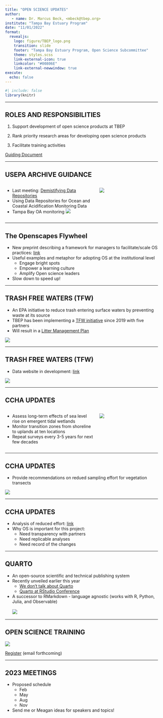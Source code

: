 ```yaml
---
title: "OPEN SCIENCE UPDATES"
author: 
   - name: Dr. Marcus Beck, <mbeck@tbep.org>
institute: "Tampa Bay Estuary Program"
date: "11/01/2022"
format:
  revealjs:
    logo: figure/TBEP_logo.png
    transition: slide
    footer: "Tampa Bay Estuary Program, Open Science Subcommittee"
    theme: styles.scss
    link-external-icon: true
    linkcolor: "#00806E"
    link-external-newwindow: true
execute:
  echo: false
---
```


```r
#| include: false
library(knitr)
```

------------------------------------------------------------------------

## ROLES AND RESPONSIBILITIES

1.  Support development of open science products at TBEP

2.  Rank priority research areas for developing open science products

3.  Facilitate training activities

[Guiding Document](https://docs.google.com/document/d/1w6dVTwfYYDRVzGPXy0jyHxV4mwOutEY_ISMP1oAdZ_c/edit)

------------------------------------------------------------------------

## USEPA ARCHIVE GUIDANCE

::: columns
::: {.column width="60%"}
-   Last meeting: [Demistifying Data Repositories](https://drive.google.com/drive/u/0/folders/1EyX5a4IXf-qHVnUnLr-3GuB8_9nK9hmW)
-   Using Data Repositories for Ocean and Coastal Acidification Monitoring Data
-   Tampa Bay OA monitoring [![](figure/tboa.jpg)](https://www.usgs.gov/centers/spcmsc/news/tampa-bay-coastal-acidification-research-featured-epa-national-estuary-program)
:::

::: {.column width="40%"}
[![](figure/archiveoa.jpg)](https://epa.gov/system/files/documents/2022-09/12065_NEP%20Report_051622.pdf)
:::
:::

------------------------------------------------------------------------

## The Openscapes Flywheel

* New preprint describing a framework for managers to facilitate/scale OS practices: [link](https://eartharxiv.org/repository/view/4560/)
* Useful examples and metaphor for adopting OS at the institutional level
     * Engage bright spots
     * Empower a learning culture
     * Amplify Open science leaders
* Slow down to speed up!

------------------------------------------------------------------------

## TRASH FREE WATERS (TFW)

-   An EPA initiative to reduce trash entering surface waters by preventing waste at its source
-   TBEP has been implementing a [TFW initiative](https://tbep.org/our-work/education/trash-free-waters/) since 2019 with five partners
-   Will result in a [Litter Management Plan](https://tbep.org/our-work/education/trash-free-waters/#plan)

![](figure/litterdevices.jpg)

------------------------------------------------------------------------

## TRASH FREE WATERS (TFW)

-   Data website in development: [link](https://tbep-tech.github.io/trash-free-waters/)

![](figure/tfwdata.jpg){fig-align="center"}

------------------------------------------------------------------------

## CCHA UPDATES

::: columns
::: {.column width="60%"}
-   Assess long-term effects of sea level rise on emergent tidal wetlands
-   Monitor transition zones from shoreline to uplands at ten locations
-   Repeat surveys every 3-5 years for next few decades
:::

::: {.column width="40%"}
![](figure/sitemap.jpg)
:::
:::

------------------------------------------------------------------------

## CCHA UPDATES

-   Provide recommendations on redued sampling effort for vegetation transects

![](figure/transectdesign.jpg){fig-aling="center"}

------------------------------------------------------------------------

## CCHA UPDATES

-   Analysis of reduced effort: [link](https://tbep-tech.github.io/ccha-sampling-effort/)
-   Why OS is important for this project:
    -   Need transparency with partners
    -   Need replicable analyses
    -   Need record of the changes

------------------------------------------------------------------------

## QUARTO

-   An open-source scientific and technical publishing system
-   Recently unveiled earlier this year
    -   [We don't talk about Quarto](https://www.apreshill.com/blog/2022-04-we-dont-talk-about-quarto/)
    -   [Quarto at RStudio Conference](https://quarto.org/docs/blog/posts/2022-06-21-rstudio-conf-2022-quarto/)
-   A successor to RMarkdown - language agnostic (works with R, Python, Julia, and Observable)
<br>
<br>
[![](figure/quarto.png)](https://quarto.org/)

------------------------------------------------------------------------

## OPEN SCIENCE TRAINING

[![](figure/2023 Open Science Workshop.png)](https://tbep-tech.github.io/tbep-os-workshop/)

[Register](http://events.constantcontact.com/register/event?llr=e6budacab&oeidk=a07ejgibn3w5d1be2fc) (email forthcoming)

------------------------------------------------------------------------

## 2023 MEETINGS

-   Proposed schedule
    -   Feb
    -   May
    -   Aug
    -   Nov
-   Send me or Meagan ideas for speakers and topics!

